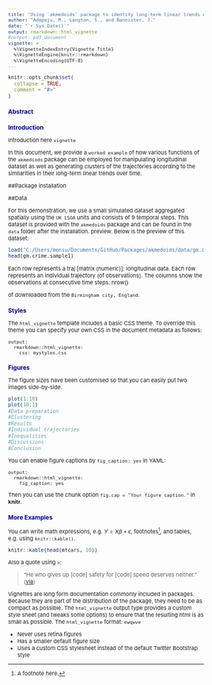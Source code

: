 ```yaml
---
title: "Using `akmedoids` package to identify long-term linear trends of longitudinal trajectories"
author: "Adepeju, M., Langton, S., and Bannister, J."
date: "`r Sys.Date()`"
output: rmarkdown::html_vignette
#output: pdf_document
vignette: >
  %\VignetteIndexEntry{Vignette Title}
  %\VignetteEngine{knitr::rmarkdown}
  %\VignetteEncoding{UTF-8}
---
```


<style type="text/css">

h1.title {
  font-size: 18px;
  color: Black;
  text-align: center;
}
h4.author { /* Header 4 - and the author and data headers use this too  */
    font-size: 12px;
  font-family: "Arial", Times, serif;
  color: Black;
  text-align: center;
}
h4.date { /* Header 4 - and the author and data headers use this too  */
  font-size: 12px;
  font-family: "Arial", Times, serif;
  color: Black;
  text-align: center;
}

body, td {
   font-size: 11px;
}
code.r{
  font-size: 10px;
}
pre {
  font-size: 11px
}
h1 { /* Header 1 */
  font-size: 14px;
  color: DarkBlue;
}
h2 { /* Header 2 */
    font-size: 12px;
  color: DarkBlue;
}
h3 { /* Header 3 */
  font-size: 11px;
  font-family: "Times New Roman", Times, serif;
  color: DarkBlue;

</style>

```r
knitr::opts_chunk$set(
  collapse = TRUE,
  comment = "#>"
)
```

## Abstract

## Introduction

Introduction here `vignette` 

In this document, we provide a `worked example` of how various functions of the `akmediods` package can be employed for manipulating longitudinal dataset as well as generating clusters of the trajectories according to the similarities in their long-term linear trends over time.

##Package installation



##Data

For this demonstration, we use a small simulated dataset aggregated spatially using the `UK LSOA` units and consists of 9 temporal steps. This dataset is provided with the `akmedoids` package and can be found in the `data` folder after the installation.  preview. Below is the preview of this dataset:

```r
load("C:/Users/monsu/Documents/GitHub/Packages/akmedoids/data/gm.crime.sample1.rda")
head(gm.crime.sample1)
```

Each row represents a traj [matrix (numeric)]: longitudinal data. Each row represents an individual trajectory (of observations). The columns show the observations at consecutive time steps.
nrow()



of downloaded from the `Birmingham city, England`.


## Styles

The `html_vignette` template includes a basic CSS theme. To override this theme you can specify your own CSS in the document metadata as follows:

    output: 
      rmarkdown::html_vignette:
        css: mystyles.css

## Figures

The figure sizes have been customised so that you can easily put two images side-by-side. 

```r
plot(1:10)
plot(10:1)
#Data preparation
#Clustering
#Results 
#Individual trajectories
#Inequalities 
#Discussions
#Conclusion

```

You can enable figure captions by `fig_caption: yes` in YAML:

    output:
      rmarkdown::html_vignette:
        fig_caption: yes

Then you can use the chunk option `fig.cap = "Your figure caption."` in **knitr**.

## More Examples

You can write math expressions, e.g. $Y = X\beta + \epsilon$, footnotes^[A footnote here.], and tables, e.g. using `knitr::kable()`.

```r
knitr::kable(head(mtcars, 10))
```

Also a quote using `>`:

> "He who gives up [code] safety for [code] speed deserves neither."
([via](https://twitter.com/hadleywickham/status/504368538874703872))


Vignettes are long form documentation commonly included in packages. Because they are part of the distribution of the package, they need to be as compact as possible. The `html_vignette` output type provides a custom style sheet (and tweaks some options) to ensure that the resulting html is as small as possible. The `html_vignette` format: `ewqwve` 

- Never uses retina figures
- Has a smaller default figure size
- Uses a custom CSS stylesheet instead of the default Twitter Bootstrap style
